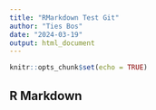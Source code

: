 ```yaml
---
title: "RMarkdown Test Git"
author: "Ties Bos"
date: "2024-03-19"
output: html_document
---
```


```r
knitr::opts_chunk$set(echo = TRUE)
```

## R Markdown



